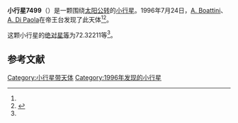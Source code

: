 {{Expert|time=2015-12-14T03:38:19+00:00}}
{{Infobox planet
| bgcolour = #FFFFC0
| name = 7499 L'Aquila
| symbol = 
| image = 
| caption = 
| discovery = yes
| discovery_ref = 
| discoverer = [[A._Boattini|A. Boattini]]、[[A._Di_Paola|A. Di Paola]]
| discovery_site = [[帝王台|帝王台]] 
| discovered = 1996年7月24日
| designations = yes
| mp_name = 
| named_after = 
| alt_names = 1996 OO2/ 1979 WL2 / 1990 TG15 / 5468 T-2
| mp_category = [[主带小行星|主带小行星]]
| orbit_ref = <ref name="a">[http://ssd.jpl.nasa.gov/sbdb.cgi?sstr=7499 7499 L'Aquila] {{Wayback|url=http://ssd.jpl.nasa.gov/sbdb.cgi?sstr=7499 |date=20201124024533 }}，小行星數據庫瀏覽器（JPL Small-Body Database Browser）－[[美国国家航空航天局|美国国家航空航天局]]喷气推进实验室</ref>
| epoch = 2456400.5 (2013年4月18日更新)
| aphelion = {{convert|3.5811945|AU|km|3|abbr=on|lk=out}}
| perihelion = {{convert|2.7165201|AU|km|3|abbr=on}}
| semimajor = {{convert|3.1488573|AU|km|3|abbr=on}}
| eccentricity = 0.1372997
| period = 2040.929017 [[日|日]]<br />5.59[[儒略年|儒略年]]
| avg_speed = 
| inclination = 9.96055
| asc_node = 324.98164
| mean_anomaly = 
| arg_peri = 72.32211
| satellites = 
| physical_characteristics = yes
| dimensions = 
| mass = 
| density = 
| surface_grav = 
| escape_velocity = 
| sidereal_day = 
| axial_tilt = 
| pole_ecliptic_lat = 
| pole_ecliptic_lon = 
| albedo = 
| temperatures= 
| temp_name1 = 
| mean_temp_1 = 
| max_temp_1 = 
| temp_name2 = 
| max_temp_2 = 
| spectral_type = 
| abs_magnitude = 72.32211
}}

'''小行星7499'''（{{lang-en|7499 L'Aquila}}）是一颗围绕[[太阳|太阳]][[公转|公转]]的[[小行星|小行星]]。1996年7月24日，[[A._Boattini|A. Boattini]]、[[A._Di_Paola|A. Di Paola]]在帝王台发现了此天体<ref name="a" /><ref>{{cite news|title=小行星列表|url=http://cfa-www.harvard.edu/iau/lists/NumberedMPs.txt|accessdate=2013-07-08|newspaper=哈佛大学|archive-date=2008-05-17|archive-url=https://web.archive.org/web/20080517010638/http://cfa-www.harvard.edu/iau/lists/NumberedMPs.txt|dead-url=no}}</ref>。

这颗小行星的[[绝对星等|绝对星等]]为72.32211等<ref name="a" />。

==参考文献==
{{reflist}}
{{Minor Planet Number|[[小行星7498|小行星7498]]|[[小行星7500|小行星7500]]}}

{{小天体}}

[[Category:小行星带天体|Category:小行星带天体]]
[[Category:1996年发现的小行星|Category:1996年发现的小行星]]

{{asteroid-stub}}